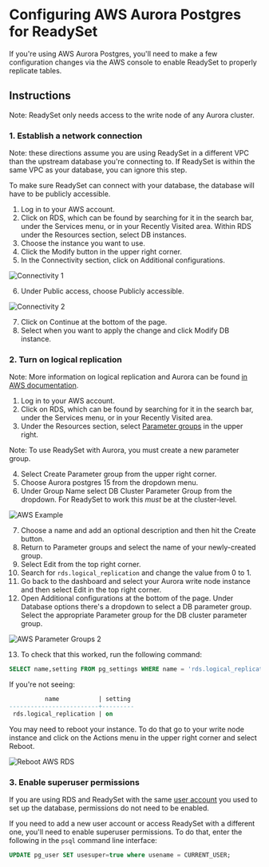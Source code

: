 
# Configuring AWS Aurora Postgres for ReadySet

If you're using AWS Aurora Postgres, you'll need to make a few configuration changes
via the AWS console to enable ReadySet to properly replicate tables.  

## Instructions 
<Callout type="info">Note: ReadySet only needs access to the write node of any Aurora cluster.</Callout>

### 1. Establish a network connection
<Callout type="info"> Note: these directions assume you are using ReadySet in a different VPC than the upstream database you're connecting to. 
If ReadySet is within the same VPC as your database, you can ignore this step.</Callout>

To make sure ReadySet can connect with your database, the database will have to be publicly accessible.

1. Log in to your AWS account. 
2. Click on RDS, which can be found by searching for it in the search bar, under the Services menu, or in your Recently Visited area. Within RDS under the Resources section, select DB instances.
3. Choose  the instance you want to use.
4. Click the Modify button in the upper right corner.
5. In the Connectivity section, click on Additional configurations.	

![Connectivity 1](/aws-rds-1.png)

6. Under Public access, choose Publicly accessible.

![Connectivity 2](/aws-rds-2.png)

7. Click on Continue at the bottom of the page.
8. Select when you want to apply the change and click Modify DB instance.

### 2. Turn on logical replication
<Callout type="info">Note: More information on logical replication and Aurora can be found [in AWS documentation](https://docs.aws.amazon.com/AmazonRDS/latest/AuroraUserGuide/AuroraPostgreSQL.Replication.Logical.html).</Callout>

1. Log in to your AWS account. 
2. Click on RDS, which can be found by searching for it in the search bar, under the Services menu, or in your Recently Visited area. 
3. Under the Resources section, select [Parameter groups](https://docs.aws.amazon.com/AmazonRDS/latest/UserGuide/USER_WorkingWithDBInstanceParamGroups.html) in the upper right.

<Callout type ="info">Note: To use ReadySet with Aurora, you must create a new parameter group.</Callout>

4. Select Create Parameter group from the upper right corner.
5. Choose Aurora postgres 15 from the dropdown menu.
6. Under Group Name select DB Cluster Parameter Group from the dropdown. For ReadySet to work this *must* be at the cluster-level.

![AWS Example](/aws-rds-8.png)

7. Choose a name and add an optional description and then hit the Create button.
8. Return to Parameter groups and select the name of your newly-created group.
9. Select Edit from the top right corner.
10. Search for `rds.logical_replication` and change the value from 0 to 1. 
11. Go back to the dashboard and select your Aurora write node instance and then select Edit in the top right corner.
12. Open Additional configurations at the bottom of the page. Under Database options there's a dropdown to select a DB parameter group. Select the appropriate Parameter group for the DB cluster parameter group. 

![AWS Parameter Groups 2](/aws-rds-9.png)


13. To check that this worked, run the following command:

```sql
SELECT name,setting FROM pg_settings WHERE name = 'rds.logical_replication';
```

If you're not seeing: 
```sql
          name           | setting
-------------------------+---------
 rds.logical_replication | on
```

You may need to reboot your instance. To do that go to your write node instance and click on the Actions menu in the upper right corner and select Reboot. 

![Reboot AWS RDS](/aws-rds-5.png)

### 3. Enable superuser permissions

If you are using RDS and ReadySet with the same [user account](https://aws.amazon.com/blogs/database/managing-postgresql-users-and-roles/) you used to set up the database, permissions do not need to be enabled. 

If you need to add a new user account or access ReadySet with a different one, you'll need to enable superuser permissions. To do that, enter the following in the `psql` command line interface:


```sql
UPDATE pg_user SET usesuper=true where usename = CURRENT_USER;
```


